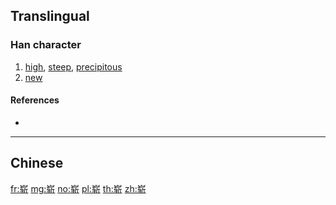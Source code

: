 {{also|嶄}}
==Translingual==

===Han character===
{{Han char|rn=46|rad=山|as=08|sn=11|four=|canj=UKQL|ids=⿱山斩}}

# [[high]], [[steep]], [[precipitous]]
# [[new]]

====References====
* {{Han ref|kx=0315.151|hdz=10779.030|uh=5D2D|ud=23853}}

----

==Chinese==
{{zh-see|嶄}}

[[fr:崭]]
[[mg:崭]]
[[no:崭]]
[[pl:崭]]
[[th:崭]]
[[zh:崭]]
